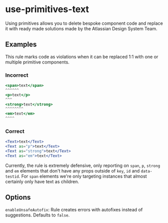 # use-primitives-text

Using primitives allows you to delete bespoke component code and replace it with ready made
solutions made by the Atlassian Design System Team.

## Examples

This rule marks code as violations when it can be replaced 1:1 with one or multiple primitive
components.

### Incorrect

```jsx
<span>text</span>
^^^^^^
<p>text</p>
^^^
<strong>text</strong>
^^^^^^^^
<em>text</em>
^^^^
```

### Correct

```jsx
<Text>text</Text>
<Text as="p">text</Text>
<Text as="strong">text</Text>
<Text as="em">text</Text>
```

Currently, the rule is extremely defensive, only reporting on `span`, `p`, `strong` and `em`
elements that don't have any props outside of `key`, `id` and `data-testid`. For `span` elements
we're only targeting instances that almost certainly only have text as children.

## Options

`enableUnsafeAutofix`: Rule creates errors with autofixes instead of suggestions. Defaults to
`false`.
